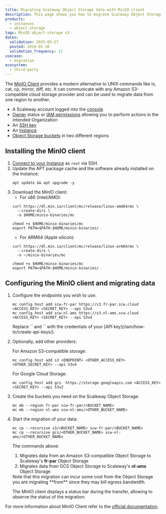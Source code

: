 ```yaml
---
title: Migrating Scaleway Object Storage data with MinIO client
description: This page shows you how to migrate Scaleway Object Storage data from one region to another with MinIO client
products:
  - instances
  - object-storage
tags: MinIO object-storage s3
dates:
  validation: 2025-03-27
  posted: 2019-03-20
  validation_frequency: 12
usecase:
  - migration
ecosystem:
  - third-party
---
```




The [MinIO Client](https://min.io/docs/minio/linux/reference/minio-mc.html) provides a modern alternative to UNIX commands like ls, cat, cp, mirror, diff, etc. It can communicate with any Amazon S3-compatible cloud storage provider and can be used to migrate data from one region to another.

<Requirements />

- A Scaleway account logged into the [console](https://console.scaleway.com)
- [Owner](/iam/concepts/#owner) status or [IAM permissions](/iam/concepts/#permission) allowing you to perform actions in the intended Organization
- An [SSH key](/organizations-and-projects/how-to/create-ssh-key/)
- An [Instance](/instances/how-to/create-an-instance/)
- [Object Storage buckets](/object-storage/how-to/create-a-bucket/) in two different regions

## Installing the MinIO client

1. [Connect to your Instance](/instances/how-to/connect-to-instance/) as `root` via SSH.
2. Update the APT package cache and the software already installed on the Instance:
    ```
    apt update && apt upgrade -y
    ```
3. Download the MinIO client:
    * For x86 (Intel/AMD):
    ```
    curl https://dl.min.io/client/mc/release/linux-amd64/mc \
      --create-dirs \
      -o $HOME/minio-binaries/mc

    chmod +x $HOME/minio-binaries/mc
    export PATH=$PATH:$HOME/minio-binaries/
    ```
    * For ARM64 (Apple silicon):
    ```
    curl https://dl.min.io/client/mc/release/linux-arm64/mc \
      --create-dirs \
      -o ~/minio-binaries/mc

    chmod +x $HOME/minio-binaries/mc
    export PATH=$PATH:$HOME/minio-binaries/
    ```

## Configuring the MinIO client and migrating data

1. Configure the endpoints you wish to use:
    ```
    mc config host add scw-fr-par https://s3.fr-par.scw.cloud <ACCESS_KEY> <SECRET_KEY> --api S3v4
    mc config host add scw-nl-ams https://s3.nl-ams.scw.cloud <ACCESS_KEY> <SECRET_KEY> --api S3v4
    ```

    <Message type="note">
      Replace `<ACCESS_KEY>` and `<SECRET_KEY>` with the credentials of your [API key](/iam/how-to/create-api-keys/).
    </Message>
2. Optionally, add other providers:

    For Amazon S3-compatible storage:
      ```
      mc config host add s3 <ENDPOINT> <OTHER_ACCESS_KEY> <OTHER_SECRET_KEY> --api S3v4
      ```

    For Google Cloud Storage:
      ```
      mc config host add gcs  https://storage.googleapis.com <ACCESS_KEY> <SECRET_KEY> --api S3v2
      ```
3. Create the buckets you need on the Scaleway Object Storage:
    ```
    mc mb --region fr-par scw-fr-par/<BUCKET_NAME>
    mc mb --region nl-ams scw-nl-ams/<OTHER_BUCKET_NAME>
    ```
4. Start the migration of your data:
    ```
    mc cp --recursive s3/<BUCKET_NAME> scw-fr-par/<BUCKET_NAME>
    mc cp --recursive gcs/<OTHER_BUCKET_NAME> scw-nl-ams/<OTHER_BUCKET_NAME>
    ```

    The commands above:
      1.  Migrates data from an Amazon S3-compatible Object Storage to Scaleway's **fr-par** Object Storage
      2.  Migrates data from GCS Object Storage to Scaleway's **nl-ams** Object Storage

    <Message type="important">
      Note that this migration can incur some cost from the Object Storage you are migrating **from** since they may bill egress bandwidth.
    </Message>

    The MinIO client displays a status bar during the transfer, allowing to observe the status of the migration:

    <Lightbox image={image} alt="" />

For more information about MinIO Client refer to the [official documentation](https://docs.minio.io/docs/minio-client-quickstart-guide.html).